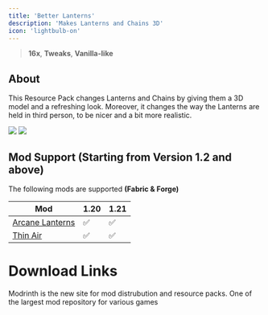 ---
title: 'Better Lanterns'
description: 'Makes Lanterns and Chains 3D'
icon: 'lightbulb-on'
---

> <Icon icon="display" iconType="regular" /> **16x**, <Icon icon="pen-to-square" iconType="solid" /> **Tweaks**, <Icon icon="ice-cream" iconType="regular" /> **Vanilla-like**

## About
This Resource Pack changes Lanterns and Chains by giving them a 3D model and a refreshing look. Moreover, it changes the way the Lanterns are held in third person, to be nicer and a bit more realistic.

<img NoZoom src="https://cdn.modrinth.com/data/PGGrfcvL/images/23b2f53e3c5ad65d2f623fb6bc5aa5a3d4ff8f6c.png"/>
<img NoZoom src="https://cdn.modrinth.com/data/PGGrfcvL/images/ce02d0246bb34e5ccdd95db1f48662bfe088b5a8.png"/>

## Mod Support (Starting from Version 1.2 and above)
The following mods are supported **(Fabric & Forge)**

| Mod                                                                             | 1.20 | 1.21 |
| --------------------------------------------------------------------------------|------| -----|
| [Arcane Lanterns](https://www.curseforge.com/minecraft/mc-mods/arcane-lanterns) |  ✅    |  ✅    |
| [Thin Air ](https://www.curseforge.com/minecraft/mc-mods/new-thin-air)    | ✅ | ✅ |

# Download Links

<CardGroup cols={2}>
  <Card 
    title="Modrinth Download Link"
    icon= "download"
    href="https://modrinth.com/resourcepack/better-lanterns"
  >
    Modrinth is the new site for mod distrubution and resource packs.
  </Card>
  <Card
    title="Curseforge Download Link"
    icon="download"
    href="https://www.curseforge.com/members/nico4play/projects"
  >
    One of the largest mod repository for various games
  </Card>
</CardGroup>